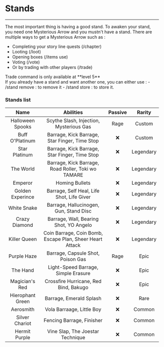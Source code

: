 
# Stands

<hr />
The most important thing is having a good stand. To awaken your stand, you need one
Mysterious Arrow and you mustn't have a stand. There are multiple ways to get a Mysterious
Arrow such as :

- Completing your story line quests (<span className="font-bold text-jolyne">/chapter</span>)
- Looting (<span className="font-bold text-jolyne">/loot</span>)
- Opening boxes (<span className="font-bold text-jolyne">/items use</span>)
- Voting (<span className="font-bold text-jolyne">/vote</span>)
- Or by trading with other players (<span className="font-bold text-jolyne">/trade</span>)

<Callout emoji="ℹ️" type="info">
  Trade command is only available at **level 5**
</Callout>

<br/>
  If you already have a stand and want another one, you can either use :
  - <span className="font-bold bg-jolyne">/stand remove</span> : to remove it
  - <span className="font-bold bg-jolyne">/stand store</span> : to store it.

<br />

### Stands list

| Name | Abilities    | Passive    | Rarity    |
| :---:   | :---: | :---: | :---: |
| Halloween Spooks | Scythe Slash, Injection, Mysterious Gas | Rage | <span className="font-bold text-custom">Custom</span>   |
| Buff O'Platinum | Barrage, Kick Barrage, Star Finger, Time Stop | ❌ | <span className="font-bold text-custom">Custom</span>   |
| Star Platinum | Barrage, Kick Barrage, Star Finger, Time Stop | ❌ | <span className="font-bold text-legendary">Legendary</span>   |
| The World | Barrage, Kick Barrage, Road Roller, Toki wo TAMARE | ❌ | <span className="font-bold text-legendary">Legendary</span>   |
| Emperor | Homing Bullets | ❌ | <span className="font-bold text_legendary">Legendary</span> |
| Golden Experince | Barrage, Self Heal, Life Shot, Life Giver | ❌ | <span className="font-bold text-legendary">Legendary</span> |
| White Snake | Barrage, Hallucinogen, Gun, Stand Disc | ❌ | <span className="font-bold text-legendary">Legendary</span> | 
| Crazy Diamond |  Barrage, Wall, Bearing Shot, YO Angelo | ❌ | <span className="font-bold text-legendary">Legendary</span> |
| Killer Queen | Coin Barrage, Coin Bomb, Escape Plan, Sheer Heart Attack | ❌ | <span className="font-bold text-legendary">Legendary</span> |
| Purple Haze | Barrage, Capsule Shot, Poison Gas | Rage | <span className="font-bold text-epic">Epic</span> |
| The Hand | Light-Speed Barrage, Simple Erasure | ❌ | <span className="font-bold text-epic">Epic</span>   |
| Magician's Red | Crossfire Hurricane, Red Bind, Bakugo | ❌ | <span className="font-bold text-epic">Epic</span>   |
| Hierophant Green | Barrage, Emerald Splash | ❌ | <span className="font-bold text-rare">Rare</span>   |
| Aerosmith | Vola Barraage, Little Boy | ❌ | <span className="font-bold text-common">Common</span>   |
| Silver Chariot | Fencing Barrage, Finisher | ❌ | <span className="font-bold text-common">Common</span>   |
| Hermit Purple | Vine Slap, The Joestar Technique | ❌ | <span className="font-bold text-common">Common</span>   |
